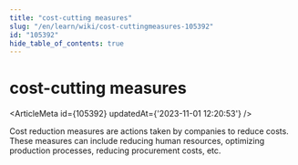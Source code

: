 ```yaml
---
title: "cost-cutting measures"
slug: "/en/learn/wiki/cost-cuttingmeasures-105392"
id: "105392"
hide_table_of_contents: true
---
```



# cost-cutting measures

<ArticleMeta id={105392} updatedAt={'2023-11-01 12:20:53'} />
<div className='border-solid border-b border-t-0 my-4 border-[var(--ifm-color-gray-300)]' />

Cost reduction measures are actions taken by companies to reduce costs. These measures can include reducing human resources, optimizing production processes, reducing procurement costs, etc.
